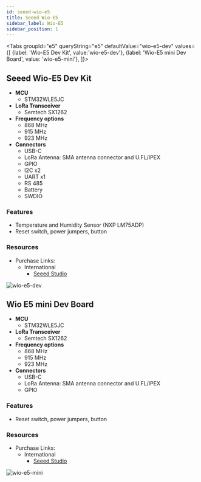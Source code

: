 ```yaml
---
id: seeed-wio-e5
title: Seeed Wio-E5
sidebar_label: Wio-E5
sidebar_position: 1
---
```



<Tabs
groupId="e5"
queryString="e5"
defaultValue="wio-e5-dev"
values={[
{label: 'Wio-E5 Dev Kit', value:'wio-e5-dev'},
{label: 'Wio-E5 mini Dev Board', value: 'wio-e5-mini'},
]}>

<TabItem value="wio-e5-dev">

## Seeed Wio-E5 Dev Kit

- **MCU**
  - STM32WLE5JC
- **LoRa Transceiver**
  - Semtech SX1262
- **Frequency options**
  - 868 MHz
  - 915 MHz
  - 923 MHz
- **Connectors**
  - USB-C
  - LoRa Antenna: SMA antenna connector and U.FL/IPEX
  - GPIO
  - I2C x2
  - UART x1
  - RS 485
  - Battery
  - SWDIO

### Features

- Temperature and Humidity Sensor (NXP LM75ADP)
- Reset switch, power jumpers, button

### Resources

- Purchase Links:
  - International
    - [Seeed Studio](https://www.seeedstudio.com/LoRa-E5-Dev-Kit-p-4868.html)

![wio-e5-dev](/img/hardware/seeed/sku113990934_0.webp)

</TabItem>

<TabItem value="wio-e5-mini">

## Wio E5 mini Dev Board

- **MCU**
  - STM32WLE5JC
- **LoRa Transceiver**
  - Semtech SX1262
- **Frequency options**
  - 868 MHz
  - 915 MHz
  - 923 MHz
- **Connectors**
  - USB-C
  - LoRa Antenna: SMA antenna connector and U.FL/IPEX
  - GPIO

### Features

- Reset switch, power jumpers, button

### Resources

- Purchase Links:
  - International
    - [Seeed Studio](https://www.seeedstudio.com/LoRa-E5-mini-STM32WLE5JC-p-4869.html)

![wio-e5-mini](/img/hardware/seeed/4041615358935_.pic_hd.webp)

</TabItem>
</Tabs>
